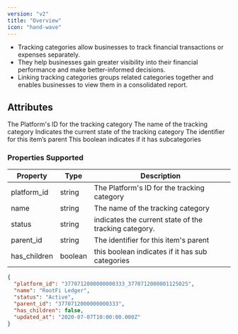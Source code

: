 ```yaml
---
version: "v2"
title: "Overview"
icon: "hand-wave"
---
```


- Tracking categories allow businesses to track financial transactions or expenses separately.
- They help businesses gain greater visibility into their financial performance and make better-informed decisions.
- Linking tracking categories groups related categories together and enables businesses to view them in a consolidated report.

## Attributes

<ResponseField name="platform_id" type="string" required>
  The Platform's ID for the tracking category
</ResponseField>

<ResponseField name="name" type="string">
  The name of the tracking category
</ResponseField>

<ResponseField name="status" type="string">
  Indicates the current state of the tracking category
</ResponseField>

<ResponseField name="parent_id" type="string">
  The identifier for this item’s parent
</ResponseField>

<ResponseField name="has_children" type="boolean">
  This boolean indicates if it has subcategories
</ResponseField>

### Properties Supported

| Property     | Type    | Description                                           |
| ------------ | ------- | ----------------------------------------------------- |
| platform_id  | string  | The Platform's ID for the tracking category           |
| name         | string  | The name of the tracking category                     |
| status       | string  | indicates the current state of the tracking category. |
| parent_id    | string  | The identifier for this item's parent                 |
| has_children | boolean | this boolean indicates if it has sub categories       |

<ResponseExample name="The Bank Transaction Object" >

```json The Tracking Categories Response Object
{
  "platform_id": "3770712000000000333_3770712000001125025",
  "name": "RootFi Ledger",
  "status": "Active",
  "parent_id": "3770712000000000333",
  "has_children": false,
  "updated_at": "2020-07-07T10:00:00.000Z"
}
```

</ResponseExample>
